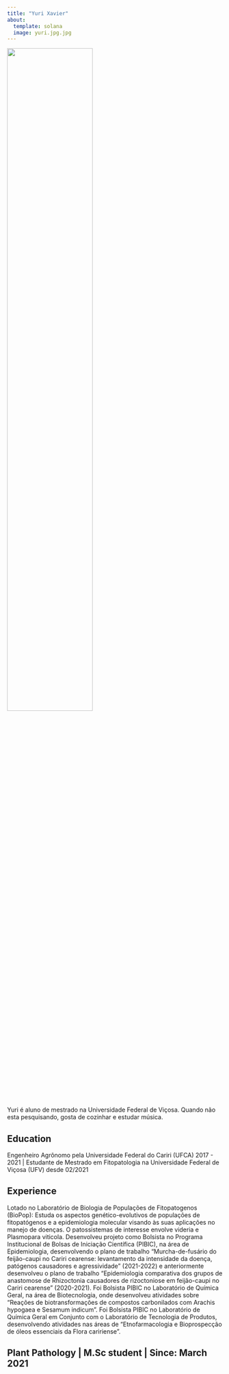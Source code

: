 ```yaml
---
title: "Yuri Xavier"
about:
  template: solana
  image: yuri.jpg.jpg 
---
```


![](images/top.gif){fig-align="center" width="63%"}

Yuri é aluno de mestrado na Universidade Federal de Viçosa. Quando não esta pesquisando, gosta de cozinhar e estudar música.

## Education

Engenheiro Agrônomo pela Universidade Federal do Cariri (UFCA) 2017 - 2021 \| Estudante de Mestrado em Fitopatologia na Universidade Federal de Viçosa (UFV) desde 02/2021

## Experience

Lotado no Laboratório de Biologia de Populações de Fitopatogenos (BioPop): Estuda os aspectos genético-evolutivos de populações de fitopatógenos e a epidemiologia molecular visando às suas aplicações no manejo de doenças. O patossistemas de interesse envolve videria e Plasmopara viticola. Desenvolveu projeto como Bolsista no Programa Institucional de Bolsas de Iniciação Científica (PIBIC), na área de Epidemiologia, desenvolvendo o plano de trabalho "Murcha-de-fusário do feijão-caupi no Cariri cearense: levantamento da intensidade da doença, patógenos causadores e agressividade" (2021-2022) e anteriormente desenvolveu o plano de trabalho "Epidemiologia comparativa dos grupos de anastomose de Rhizoctonia causadores de rizoctoniose em feijão-caupi no Cariri cearense" (2020-2021). Foi Bolsista PIBIC no Laboratório de Química Geral, na área de Biotecnologia, onde desenvolveu atividades sobre "Reações de biotransformações de compostos carbonilados com Arachis hypogaea e Sesamum indicum". Foi Bolsista PIBIC no Laboratório de Química Geral em Conjunto com o Laboratório de Tecnologia de Produtos, desenvolvendo atividades nas áreas de "Etnofarmacologia e Bioprospecção de óleos essenciais da Flora caririense".

## Plant Pathology \| M.Sc student \| Since: March 2021
